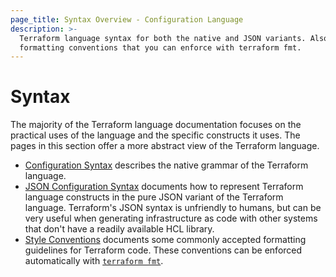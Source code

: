 ```yaml
---
page_title: Syntax Overview - Configuration Language
description: >-
  Terraform language syntax for both the native and JSON variants. Also learn
  formatting conventions that you can enforce with terraform fmt.
---
```


# Syntax

The majority of the Terraform language documentation focuses on the practical
uses of the language and the specific constructs it uses. The pages in this
section offer a more abstract view of the Terraform language.

- [Configuration Syntax](/website/docs/language/syntax/configuration.mdx) describes the native
  grammar of the Terraform language.
- [JSON Configuration Syntax](/website/docs/language/syntax/json.mdx) documents
  how to represent Terraform language constructs in the pure JSON variant of the
  Terraform language. Terraform's JSON syntax is unfriendly to humans, but can
  be very useful when generating infrastructure as code with other systems that
  don't have a readily available HCL library.
- [Style Conventions](/website/docs/language/syntax/style.mdx) documents some commonly
  accepted formatting guidelines for Terraform code. These conventions can be
  enforced automatically with [`terraform fmt`](/cli/commands/fmt).
